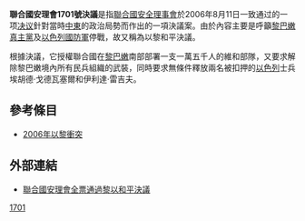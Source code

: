 {{Infobox UN resolution
|number = 1701
|organ = SC
|date = 8月11日
|year = 2006年
|meeting = 5511
|code = S/RES/1701
|document = http://unispal.un.org/UNISPAL.NSF/0/3E1D31CCD699DF0C852571CB0052D40B
|for = 15
|abstention = 0
|against = 0
|subject = 中东局势
|result = 通过
|image =
|caption = 2006年黎巴嫩战事的地图
}}

'''聯合國安理會1701號決議'''是指[[聯合國安全理事會|聯合國安全理事會]]於2006年8月11日一致通过的一项[[联合国安全理事会决议|决议]]針對當時[[中東|中東]]的政治局勢而作出的一項決議案。由於內容主要是呼籲[[黎巴嫩|黎巴嫩]][[真主黨|真主黨]]及[[以色列國防軍|以色列國防軍]]停戰，故又稱為以黎和平決議。

根據決議，它授權聯合國在[[黎巴嫩|黎巴嫩]]南部部署一支一萬五千人的維和部隊，又要求解除黎巴嫩境內所有民兵組織的武裝，同時要求無條件釋放兩名被扣押的[[以色列|以色列]]士兵埃胡德‧戈德瓦塞爾和伊利達‧雷吉夫。

==參考條目==
*[[2006年以黎衝突|2006年以黎衝突]]

==外部連結==
* [http://news.bbc.co.uk/chinese/trad/hi/newsid_4780000/newsid_4785900/4785935.stm 聯合國安理會全票通過黎以和平決議] {{Wayback|url=http://news.bbc.co.uk/chinese/trad/hi/newsid_4780000/newsid_4785900/4785935.stm |date=20190823084312 }}

{{UNSCR 2006}}
{{Authority control}}
[[Category:2006年联合国安全理事会决议|1701]]